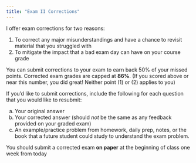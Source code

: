 ```yaml
---
title: "Exam II Corrections"
---
```


I offer exam corrections for two reasons: 

 1. To correct any major misunderstandings and have a chance to revisit material that you struggled with
 2. To mitigate the impact that a bad exam day can have on your course grade
 
You can submit corrections to your exam to earn back 50% of your missed points. Corrected exam grades are capped at **86%**. (If you scored above or near this number, you did great! Neither point (1) or (2) applies to you)

If you'd like to submit corrections, include the following for each question that you would like to resubmit: 

 (a) Your original answer
 (b) Your corrected answer (should _not_ be the same as any feedback provided on your graded exam)
 (c) An example/practice problem from homework, daily prep, notes, or the book that a future student could study to understand the exam problem.

You should submit a corrected exam **on paper** at the beginning of class one week from today


